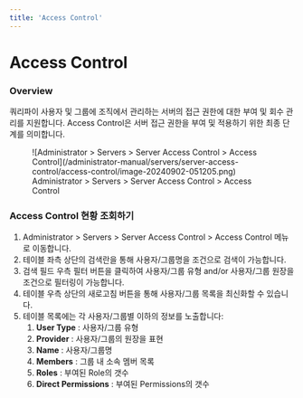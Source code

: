 ```yaml
---
title: 'Access Control'
---
```


# Access Control

### Overview

쿼리파이 사용자 및 그룹에 조직에서 관리하는 서버의 접근 권한에 대한 부여 및 회수 관리를 지원합니다. Access Control은 서버 접근 권한을 부여 및 적용하기 위한 최종 단계를 의미합니다.

<figure data-layout="center" data-align="center">
![Administrator &gt; Servers &gt; Server Access Control &gt; Access Control](/administrator-manual/servers/server-access-control/access-control/image-20240902-051205.png)
<figcaption>
Administrator &gt; Servers &gt; Server Access Control &gt; Access Control
</figcaption>
</figure>


### Access Control 현황 조회하기

1. Administrator &gt; Servers &gt; Server Access Control &gt; Access Control 메뉴로 이동합니다.
2. 테이블 좌측 상단의 검색란을 통해 사용자/그룹명을 조건으로 검색이 가능합니다.
3. 검색 필드 우측 필터 버튼을 클릭하여 사용자/그룹 유형 and/or 사용자/그룹 원장을 조건으로 필터링이 가능합니다.
4. 테이블 우측 상단의 새로고침 버튼을 통해 사용자/그룹 목록을 최신화할 수 있습니다.
5. 테이블 목록에는 각 사용자/그룹별 이하의 정보를 노출합니다:
    1.  **User Type**  : 사용자/그룹 유형
    2.  **Provider**  : 사용자/그룹의 원장을 표현
    3.  **Name**  : 사용자/그룹명
    4.  **Members**  : 그룹 내 소속 멤버 목록
    5.  **Roles**  : 부여된 Role의 갯수
    6.  **Direct Permissions**  : 부여된 Permissions의 갯수
